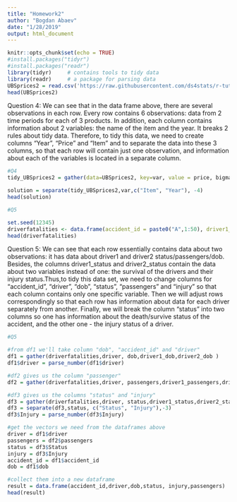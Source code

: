 ```yaml
---
title: "Homework2"
author: "Bogdan Abaev"
date: "1/28/2019"
output: html_document
---
```


```r
knitr::opts_chunk$set(echo = TRUE)
#install.packages("tidyr")
#install.packages("readr")
library(tidyr)     # contains tools to tidy data
library(readr)     # a package for parsing data
UBSprices2 = read.csv('https://raw.githubusercontent.com/ds4stats/r-tutorials/master/tidying-data/data/UBSprices2.csv')
head(UBSprices2)
```

Question 4:
We can see that in the data frame above, there are several observations in each row. Every row contains 6 observations: data from 2 time periods for each of 3 products. In addition, each column contains information about 2 variables: the name of the item and the year. It breaks 2 rules about tidy data.
Therefore, to tidy this data, we need to create columns "Year", "Price" and "Item" and to separate the data into these 3 columns, so that each row will contain just one observation, and information about each of the variables is located in a separate column.
```r
#Q4
tidy_UBSprices2 = gather(data=UBSprices2, key=var, value = price, bigmac2003, rice2003,bread2003,bigmac2009,rice2009,bread2009)

solution = separate(tidy_UBSprices2,var,c("Item", "Year"), -4)
head(solution)
```

```r
#Q5

set.seed(12345)
driverfatalities <- data.frame(accident_id = paste0("A",1:50), driver1_dob = as.Date(runif(50, 1,1111), origin = as.Date("1975-05-10")), driver2_dob = as.Date(runif(50, 1,1111), origin = as.Date("1975-05-10")), driver1_status = sample(size = 50, c("Died(3)", "Survived(0)", "Survived(1)", "Survived(2)"), prob = c(.1,.4,.25,.25), replace = TRUE), driver2_status = sample(size = 50, c("Died(3)", "Survived(0)", "Survived(1)", "Survived(2)"), prob = c(.1,.4,.25,.25), replace = TRUE), driver1_passengers = rpois(50,0.6), driver2_passengers = rpois(50,0.6))
head(driverfatalities)
```
Question 5:
We can see that each row essentially contains data about two observations: it has data about driver1 and driver2 status/passengers/dob. Besides, the columns driver1_status and driver2_status  contain the data about two variables instead of one: the survival of the drivers and their injury status.Thus,to tidy this data set, we need to change columns for "accident_id", "driver", "dob", "status", "passengers" and "injury" so that each column contains only one specific variable. Then we will adjust rows correspondingly so that each row has information about data for each driver separately from another. Finally, we will break the column "status" into two columns so one has information about the death/survive status of the accident, and the other one - the injury status of a driver.

```r

#Q5

#from df1 we'll take column "dob", "accident_id" and "driver"
df1 = gather(driverfatalities,driver, dob,driver1_dob,driver2_dob )
df1$driver = parse_number(df1$driver)

#df2 gives us the column "passenger"
df2 = gather(driverfatalities,driver, passengers,driver1_passengers,driver2_passengers )

#df3 gives us the columns "status" and "injury"
df3 = gather(driverfatalities,driver, status,driver1_status,driver2_status)
df3 = separate(df3,status, c("Status", "Injury"),-3)
df3$Injury = parse_number(df3$Injury)

#get the vectors we need from the dataframes above
driver = df1$driver
passengers = df2$passengers
status = df3$Status
injury = df3$Injury
accident_id = df1$accident_id
dob = df1$dob

#collect them into a new dataframe
result = data.frame(accident_id,driver,dob,status, injury,passengers)
head(result)
```




